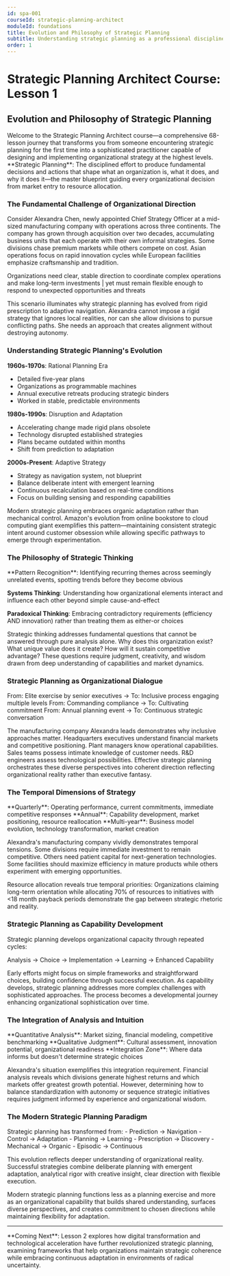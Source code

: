 ```yaml
---
id: spa-001
courseId: strategic-planning-architect
moduleId: foundations
title: Evolution and Philosophy of Strategic Planning
subtitle: Understanding strategic planning as a professional discipline
order: 1
---
```


# Strategic Planning Architect Course: Lesson 1

## Evolution and Philosophy of Strategic Planning

<CourseIntro>
  Welcome to the Strategic Planning Architect course—a comprehensive 68-lesson
  journey that transforms you from someone encountering strategic planning for
  the first time into a sophisticated practitioner capable of designing and
  implementing organizational strategy at the highest levels.
</CourseIntro>

<CoreConcept>
  **Strategic Planning**: The disciplined effort to produce fundamental
  decisions and actions that shape what an organization is, what it does, and
  why it does it—the master blueprint guiding every organizational decision from
  market entry to resource allocation.
</CoreConcept>

### The Fundamental Challenge of Organizational Direction

Consider Alexandra Chen, newly appointed Chief Strategy Officer at a mid-sized
manufacturing company with operations across three continents. The company has
grown through acquisition over two decades, accumulating business units that
each operate with their own informal strategies. Some divisions chase premium
markets while others compete on cost. Asian operations focus on rapid innovation
cycles while European facilities emphasize craftsmanship and tradition.

<Paradox>
  Organizations need clear, stable direction to coordinate complex operations
  and make long-term investments | yet must remain flexible enough to respond to
  unexpected opportunities and threats
</Paradox>

This scenario illuminates why strategic planning has evolved from rigid
prescription to adaptive navigation. Alexandra cannot impose a rigid strategy
that ignores local realities, nor can she allow divisions to pursue conflicting
paths. She needs an approach that creates alignment without destroying autonomy.

### Understanding Strategic Planning's Evolution

**1960s-1970s**: Rational Planning Era
- Detailed five-year plans
- Organizations as programmable machines
- Annual executive retreats producing strategic binders
- Worked in stable, predictable environments

**1980s-1990s**: Disruption and Adaptation
- Accelerating change made rigid plans obsolete
- Technology disrupted established strategies
- Plans became outdated within months
- Shift from prediction to adaptation

**2000s-Present**: Adaptive Strategy
- Strategy as navigation system, not blueprint
- Balance deliberate intent with emergent learning
- Continuous recalculation based on real-time conditions
- Focus on building sensing and responding capabilities

Modern strategic planning embraces organic adaptation rather than mechanical
control. Amazon's evolution from online bookstore to cloud computing giant
exemplifies this pattern—maintaining consistent strategic intent around customer
obsession while allowing specific pathways to emerge through experimentation.

### The Philosophy of Strategic Thinking

<MentalModels>
**Pattern Recognition**: Identifying recurring themes across seemingly unrelated events, spotting trends before they become obvious

**Systems Thinking**: Understanding how organizational elements interact and
influence each other beyond simple cause-and-effect

**Paradoxical Thinking**: Embracing contradictory requirements (efficiency AND
innovation) rather than treating them as either-or choices

</MentalModels>

Strategic thinking addresses fundamental questions that cannot be answered
through pure analysis alone. Why does this organization exist? What unique value
does it create? How will it sustain competitive advantage? These questions
require judgment, creativity, and wisdom drawn from deep understanding of
capabilities and market dynamics.

### Strategic Planning as Organizational Dialogue

<Evolution>
  From: Elite exercise by senior executives → To: Inclusive process engaging
  multiple levels From: Commanding compliance → To: Cultivating commitment From:
  Annual planning event → To: Continuous strategic conversation
</Evolution>

The manufacturing company Alexandra leads demonstrates why inclusive approaches
matter. Headquarters executives understand financial markets and competitive
positioning. Plant managers know operational capabilities. Sales teams possess
intimate knowledge of customer needs. R&D engineers assess technological
possibilities. Effective strategic planning orchestrates these diverse
perspectives into coherent direction reflecting organizational reality rather
than executive fantasy.

### The Temporal Dimensions of Strategy

<TemporalLayers>
  **Quarterly**: Operating performance, current commitments, immediate
  competitive responses **Annual**: Capability development, market positioning,
  resource reallocation **Multi-year**: Business model evolution, technology
  transformation, market creation
</TemporalLayers>

Alexandra's manufacturing company vividly demonstrates temporal tensions. Some
divisions require immediate investment to remain competitive. Others need
patient capital for next-generation technologies. Some facilities should
maximize efficiency in mature products while others experiment with emerging
opportunities.

<InsightPattern>
Resource allocation reveals true temporal priorities: Organizations claiming long-term orientation while allocating 70% of resources to initiatives with &lt;18 month payback periods demonstrate the gap between strategic rhetoric and reality.
</InsightPattern>

### Strategic Planning as Capability Development

Strategic planning develops organizational capacity through repeated cycles:

<DevelopmentCycle>
  Analysis → Choice → Implementation → Learning → Enhanced Capability
</DevelopmentCycle>

Early efforts might focus on simple frameworks and straightforward choices,
building confidence through successful execution. As capability develops,
strategic planning addresses more complex challenges with sophisticated
approaches. The process becomes a developmental journey enhancing organizational
sophistication over time.

### The Integration of Analysis and Intuition

<BalancePoint>
  **Quantitative Analysis**: Market sizing, financial modeling, competitive
  benchmarking **Qualitative Judgment**: Cultural assessment, innovation
  potential, organizational readiness **Integration Zone**: Where data informs
  but doesn't determine strategic choices
</BalancePoint>

Alexandra's situation exemplifies this integration requirement. Financial
analysis reveals which divisions generate highest returns and which markets
offer greatest growth potential. However, determining how to balance
standardization with autonomy or sequence strategic initiatives requires
judgment informed by experience and organizational wisdom.

### The Modern Strategic Planning Paradigm

<Transformation>
  Strategic planning has transformed from: - Prediction → Navigation - Control →
  Adaptation - Planning → Learning - Prescription → Discovery - Mechanical →
  Organic - Episodic → Continuous
</Transformation>

This evolution reflects deeper understanding of organizational reality.
Successful strategies combine deliberate planning with emergent adaptation,
analytical rigor with creative insight, clear direction with flexible execution.

<KeyTakeaway>
  Modern strategic planning functions less as a planning exercise and more as an
  organizational capability that builds shared understanding, surfaces diverse
  perspectives, and creates commitment to chosen directions while maintaining
  flexibility for adaptation.
</KeyTakeaway>

---

<NextLesson>
  **Coming Next**: Lesson 2 explores how digital transformation and
  technological acceleration have further revolutionized strategic planning,
  examining frameworks that help organizations maintain strategic coherence
  while embracing continuous adaptation in environments of radical uncertainty.
</NextLesson>
